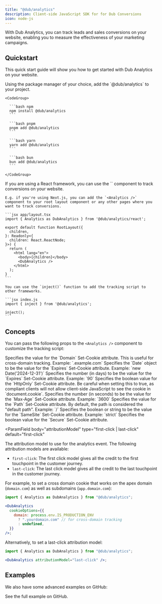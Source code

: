 ```yaml
---
title: "@dub/analytics"
description: Client-side JavaScript SDK for for Dub Conversions
icon: node-js
---
```


With Dub Analytics, you can track leads and sales conversions on your website, enabling you to measure the effectiveness of your marketing campaigns.

## Quickstart

This quick start guide will show you how to get started with Dub Analytics on your website.

<Steps>

  <Step title="Install `@dub/analytics` to your project">
    Using the package manager of your choice, add the `@dub/analytics` to your project.

    <CodeGroup>

      ```bash npm
      npm install @dub/analytics
      ```

      ```bash pnpm
      pnpm add @dub/analytics
      ```

      ```bash yarn
      yarn add @dub/analytics
      ```

      ```bash bun
      bun add @dub/analytics
      ```

    </CodeGroup>

  </Step>
  
  <Step title="Use `<Analytics />` in your project">
    If you are using a React framework, you can use the `<Analytics />` component to track conversions on your website.

    E.g. if you're using Next.js, you can add the `<Analytics />` component to your root layout component or any other pages where you want to track conversions.

    ```jsx app/layout.tsx
    import { Analytics as DubAnalytics } from '@dub/analytics/react';

    export default function RootLayout({
      children,
    }: Readonly<{
      children: React.ReactNode;
    }>) {
      return (
        <html lang="en">
          <body>{children}</body>
          <DubAnalytics />
        </html>
      );
    }
    ```

    You can use the `inject()` function to add the tracking script to other frameworks.

    ```jsx index.js
    import { inject } from '@dub/analytics';

    inject();
    ```

  </Step>
</Steps>

## Concepts

You can pass the following props to the `<Analytics />` component to customize the tracking script:

<ParamField body="cookieOptions" type="CookieOption Object">
  <Expandable title="properties">
    <ParamField body="domain" type="string">
      Specifies the value for the `Domain` Set-Cookie attribute. This is useful
      for cross-domain tracking. Example: `.example.com`
    </ParamField>
    <ParamField body="expires" type="integer" default="90">
      Specifies the `Date` object to be the value for the `Expires` Set-Cookie
      attribute. Example: `new Date('2024-12-31')`
    </ParamField>
    <ParamField body="expiresInDays" type="integer" default="90">
      Specifies the number (in days) to be the value for the `Expires`
      Set-Cookie attribute. Example: `90`
    </ParamField>
    <ParamField body="httpOnly" type="boolean" default="false">
      Specifies the boolean value for the `HttpOnly` Set-Cookie attribute. Be
      careful when setting this to true, as compliant clients will not allow
      client-side JavaScript to see the cookie in `document.cookie`.
    </ParamField>
    <ParamField body="maxAge" type="integer">
      Specifies the number (in seconds) to be the value for the `Max-Age`
      Set-Cookie attribute. Example: `3600`
    </ParamField>
    <ParamField body="path" type="string" default="/">
      Specifies the value for the `Path` Set-Cookie attribute. By default, the
      path is considered the "default path". Example: `/`
    </ParamField>
    <ParamField body="sameSite" type="string" default="Lax">
      Specifies the boolean or string to be the value for the `SameSite`
      Set-Cookie attribute. Example: `strict`
    </ParamField>
    <ParamField body="secure" type="boolean" default="false">
      Specifies the boolean value for the `Secure` Set-Cookie attribute.
    </ParamField>
  </Expandable>
</ParamField>

<ParamField
  body="attributionModel"
  type="first-click | last-click"
  default="first-click"
>
  The attribution model to use for the analytics event. The following
  attribution models are available:

- `first-click`: The first click model
  gives all the credit to the first touchpoint in the customer journey.
- `last-click`: The last click model gives all the credit to the last
  touchpoint in the customer journey.

</ParamField>

For example, to set a cross domain cookie that works on the apex domain (`domain.com`) as well as subdomains (`app.domain.com`):

```jsx app/layout.tsx
import { Analytics as DubAnalytics } from "@dub/analytics";

<DubAnalytics
  cookieOptions={{
    domain: process.env.IS_PRODUCTION_ENV
      ? ".yourdomain.com" // for cross-domain tracking
      : undefined,
  }}
/>;
```

Alternatively, to set a last-click attribution model:

```jsx app/layout.tsx
import { Analytics as DubAnalytics } from "@dub/analytics";

<DubAnalytics attributionModel="last-click" />;
```

## Examples

We also have some advanced examples on GitHub:

<CardGroup cols={2}>
  <Card
    title="Dub Analytics with Geolocation"
    icon="github"
    href="https://github.com/dubinc/analytics/tree/main/apps/nextjs-geolocation-script"
  >
    See the full example on GitHub.
  </Card>
</CardGroup>
